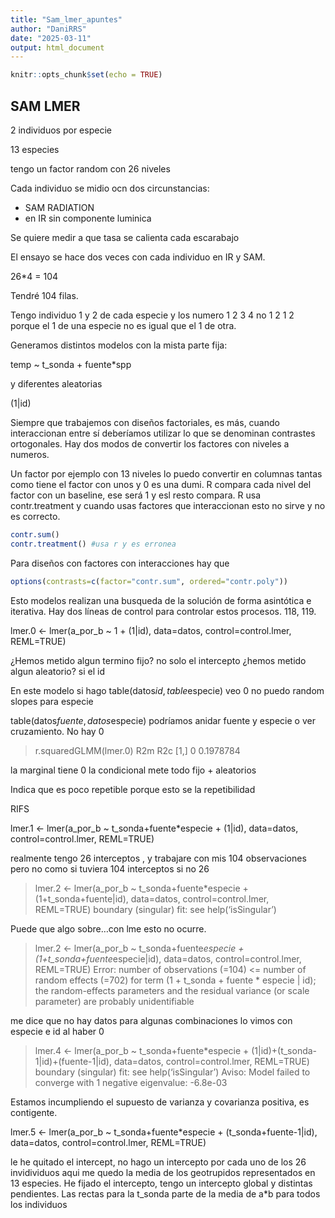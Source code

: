```yaml
---
title: "Sam_lmer_apuntes"
author: "DaniRRS"
date: "2025-03-11"
output: html_document
---
```


```r
knitr::opts_chunk$set(echo = TRUE)
```

## SAM LMER

2 individuos por especie

13 especies

tengo un factor random con 26 niveles

Cada individuo se midio ocn dos circunstancias:

- SAM RADIATION
- en IR sin componente luminica

Se quiere medir a que tasa se calienta cada escarabajo

El ensayo se hace dos veces con cada individuo en IR y SAM.

26*4 = 104

Tendré 104 filas. 

Tengo individuo 1 y 2 de cada especie y los numero 1 2 3 4 no 1 2 1 2 porque el 1 de una especie no es igual que el 1 de otra. 

Generamos distintos modelos con la mista parte fija:

temp ~ t_sonda + fuente*spp 

y diferentes aleatorias

(1|id)


Siempre que trabajemos con diseños factoriales, es más, cuando interaccionan entre sí deberíamos utilizar lo que se denominan contrastes ortogonales. Hay dos modos de convertir los factores con niveles a numeros.

Un factor por ejemplo con 13 niveles lo puedo convertir en columnas tantas como tiene el factor con unos y 0 es una dumi. R compara cada nivel del factor con un baseline, ese será 1 y esl resto compara. R usa contr.treatment y cuando usas factores que interaccionan esto no sirve y no es correcto. 


```r
contr.sum()
contr.treatment() #usa r y es erronea
```


Para diseños con factores con interacciones hay que 

```r
options(contrasts=c(factor="contr.sum", ordered="contr.poly"))

```

Esto modelos realizan una busqueda de la solución de forma asintótica e iterativa. Hay dos líneas de control para controlar estos procesos. 118, 119.

lmer.0 <- lmer(a_por_b ~ 1 + (1|id), data=datos, control=control.lmer, REML=TRUE)

¿Hemos metido algun termino fijo? no solo el intercepto
¿hemos metido algun aleatorio? si el id

En este modelo si hago table(datos$id,table$especie) veo 0 no puedo random slopes para especie

table(datos$fuente,datos$especie) podríamos anidar fuente y especie o ver cruzamiento. No hay 0

> r.squaredGLMM(lmer.0)
     R2m       R2c
[1,]   0 0.1978784

la marginal tiene 0 
la condicional mete todo fijo + aleatorios

Indica que es poco repetible porque esto se la repetibilidad

RIFS

lmer.1 <- lmer(a_por_b ~ t_sonda+fuente*especie + (1|id), data=datos, control=control.lmer, REML=TRUE)

realmente tengo 26 interceptos , y trabajare con mis 104 observaciones pero no como si tuviera 104 interceptos si no 26

> lmer.2 <- lmer(a_por_b ~ t_sonda+fuente*especie + (1+t_sonda+fuente|id), data=datos, control=control.lmer, REML=TRUE)
boundary (singular) fit: see help('isSingular')

Puede que algo sobre...con lme esto no ocurre.

> lmer.2 <- lmer(a_por_b ~ t_sonda+fuente*especie + (1+t_sonda+fuente*especie|id), data=datos, control=control.lmer, REML=TRUE)
Error: number of observations (=104) <= number of random effects (=702) for term (1 + t_sonda + fuente * especie | id); the random-effects parameters and the residual variance (or scale parameter) are probably unidentifiable

me dice que no hay datos para algunas combinaciones lo vimos con especie e id al haber 0

> lmer.4 <- lmer(a_por_b ~ t_sonda+fuente*especie + (1|id)+(t_sonda-1|id)+(fuente-1|id), data=datos, control=control.lmer, REML=TRUE)
boundary (singular) fit: see help('isSingular')
Aviso:
Model failed to converge with 1 negative eigenvalue: -6.8e-03

Estamos incumpliendo el supuesto de varianza y covarianza positiva, es contigente.

lmer.5 <- lmer(a_por_b ~ t_sonda+fuente*especie + (t_sonda+fuente-1|id), data=datos, control=control.lmer, REML=TRUE)

le he quitado el intercept, no hago un intercepto por cada uno de los 26 invidividuos aqui me quedo la media de los geotrupidos representados en 13 especies. He fijado el intercepto, tengo un intercepto global y distintas pendientes. Las rectas para la t_sonda parte de la media de a*b para todos los individuos